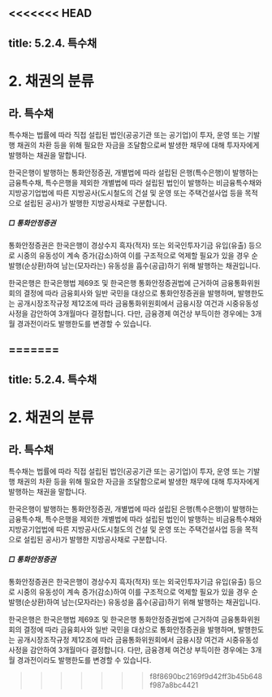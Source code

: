 <<<<<<< HEAD
---
title: 5.2.4. 특수채
---
# 2. 채권의 분류

## 라. 특수채

특수채는 법률에 따라 직접 설립된 법인(공공기관 또는 공기업)이 투자, 운영 또는 기발행 채권의 차환 등을 위해 필요한 자금을 조달함으로써 발생한 채무에 대해 투자자에게 발행하는 채권을 말합니다. 

한국은행이 발행하는 통화안정증권, 개별법에 따라 설립된 은행(특수은행)이 발행하는 금융특수채, 특수은행을 제외한 개별법에 따라 설립된 법인이 발행하는 비금융특수채와 지방공기업법에 따른 지방공사(도시철도의 건설 및 운영 또는 주택건설사업 등을 목적으로 설립된 공사)가 발행한 지방공사채로 구분합니다. 

##### □ 통화안정증권

통화안정증권은 한국은행이 경상수지 흑자(적자) 또는 외국인투자기금 유입(유출) 등으로 시중의 유동성이 계속 증가(감소)하여 이를 구조적으로 억제할 필요가 있을 경우 순발행(순상환)하여 남는(모자라는) 유동성을 흡수(공급)하기 위해 발행하는 채권입니다.

한국은행은 한국은행법 제69조 및 한국은행 통화안정증권법에 근거하여 금융통화위원회의 결정에 따라 금융회사와 일반 국민을 대상으로 통화안정증권을 발행하며, 발행한도는 공개시장조작규정 제12조에 따라 금융통화위원회에서 금융시장 여건과 시중유동성 사정을 감안하여 3개월마다 결정합니다. 다만, 금융경제 여건상 부득이한 경우에는 3개월 경과전이라도 발행한도를 변경할 수 있습니다.

=======
---
title: 5.2.4. 특수채
---
# 2. 채권의 분류

## 라. 특수채

특수채는 법률에 따라 직접 설립된 법인(공공기관 또는 공기업)이 투자, 운영 또는 기발행 채권의 차환 등을 위해 필요한 자금을 조달함으로써 발생한 채무에 대해 투자자에게 발행하는 채권을 말합니다. 

한국은행이 발행하는 통화안정증권, 개별법에 따라 설립된 은행(특수은행)이 발행하는 금융특수채, 특수은행을 제외한 개별법에 따라 설립된 법인이 발행하는 비금융특수채와 지방공기업법에 따른 지방공사(도시철도의 건설 및 운영 또는 주택건설사업 등을 목적으로 설립된 공사)가 발행한 지방공사채로 구분합니다. 

##### □ 통화안정증권

통화안정증권은 한국은행이 경상수지 흑자(적자) 또는 외국인투자기금 유입(유출) 등으로 시중의 유동성이 계속 증가(감소)하여 이를 구조적으로 억제할 필요가 있을 경우 순발행(순상환)하여 남는(모자라는) 유동성을 흡수(공급)하기 위해 발행하는 채권입니다.

한국은행은 한국은행법 제69조 및 한국은행 통화안정증권법에 근거하여 금융통화위원회의 결정에 따라 금융회사와 일반 국민을 대상으로 통화안정증권을 발행하며, 발행한도는 공개시장조작규정 제12조에 따라 금융통화위원회에서 금융시장 여건과 시중유동성 사정을 감안하여 3개월마다 결정합니다. 다만, 금융경제 여건상 부득이한 경우에는 3개월 경과전이라도 발행한도를 변경할 수 있습니다.

>>>>>>> f8f8690bc2169f9d42ff3b45b648f987a8bc4421
